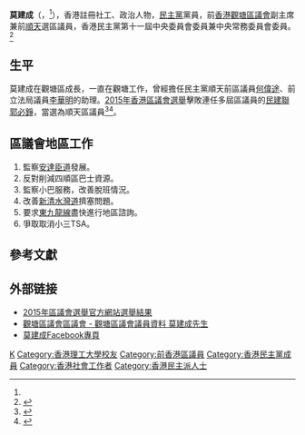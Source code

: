 {{Otheruses|other=名为莫建成的其他人物|莫建成}}

{{Infobox_officeholder
| name           = 莫建成
| native_name    = Mok Kin-shing
| image name     = 
| image width    = 
| caption        =
| sex            = 男
| office1        = [[觀塘區議會|觀塘區議會]]議員
| term_start1    = 2016年1月1日
| term_end1      = 2021年7月19日
| predecessor1   = [[郭必錚|郭必錚]]
| successor1     = (懸空)
| constituency1  = [[順天_(選區)|順天]]
| office         = [[觀塘區議會|觀塘區議會]]副主席
| term_start     = 2020年1月7日
| term_end       = 2021年7月19日
| predecessor    = [[洪錦鉉|洪錦鉉]]
| successor      = [[呂東孩|呂東孩]]
| different name = 
| party          = {{DPHK}}
| nationality    = 
| date of birth  = {{birth year and age|1981}}
| place of birth = 
| date of death  = 
| place of death = 
| residence      = {{HKG}}
| spouse         = 
| relatives      = 
| children       = 
| profession     = 註冊社工
| occupation     = 
| religion       = 
| signature      = 
| sig width      = 
| website        = 
| alma_mater     = 
| educate        = 
| past           = 
}}
'''莫建成'''（{{lang-en|Mok Kin-shing}}，{{bd|1981年}}<ref name="info"/>），香港註冊社工、政治人物，[[民主黨_(香港)|民主黨]]黨員，前[[香港|香港]][[觀塘區議會|觀塘區議會]]副主席兼前[[順天_(選區)|順天]]選區議員，香港民主黨第十一屆中央委員會委員兼中央常務委員會委員。<ref name="info">{{Cite web|url=http://www.elections.gov.hk/legco2016/pdf/intro_to_can/LC3_8.pdf|title=九龍東地方選區候選人簡介|date=2016-09-14|accessdate=2016-09-14|work=[[2016年香港立法會選舉|2016年香港立法會選舉]]|dead-url=no|archive-date=2018-11-22|archive-url=https://web.archive.org/web/20181122233426/https://www.elections.gov.hk/legco2016/pdf/intro_to_can/LC3_8.pdf}}</ref>

== 生平 ==
莫建成在觀塘區成長，一直在觀塘工作，曾經擔任民主黨順天前區議員[[何偉途|何偉途]]、前立法局議員[[李華明|李華明]]的助理。[[2015年香港區議會選舉|2015年香港區議會選舉]]擊敗連任多屆區議員的[[民主建港協進聯盟|民建聯]][[郭必錚|郭必錚]]，當選為順天區議員<ref>{{Cite news|url=http://hk.apple.nextmedia.com/news/art/20151125/19386963|title=莫建成：朝7晚11搏盡|work=[[蘋果日報_(香港)|蘋果日報]]|date=2015-11-25|accessdate=2015-11-25|dead-url=yes|archive-date=2021-06-22|archive-url=https://web.archive.org/web/20210622124344/https://hk.appledaily.com/local/20151125/TBCIVZG36262LRY3QRGMQXZPNU/}}</ref><ref>{{Cite news|url=http://news.mingpao.com/pns/dailynews/web_tc/article/20151201/s00002/1448907026216|title=爆冷贏郭必錚 街坊催莫建成議辦外擺酒|work=明報|date=2015年12月1日|accessdate=2015-12-01|dead-url=no|archive-date=2017-03-05|archive-url=https://web.archive.org/web/20170305002912/http://news.mingpao.com/pns/dailynews/web_tc/article/20151201/s00002/1448907026216}}</ref>。

{{Election box begin |名稱=[[2019年香港區議會選舉結果#觀塘區|2019年觀塘區議會順天選區]]}}
{{Election box candidate with party link
  |政黨   = 民建聯
  |編號   = ①
  |候選人 = [[郭必錚|郭必錚]]
  |票數   = 3,136
  |百分比 = 37.97
  |增減   = {{Decrease}}11.14
}}
{{Election box candidate with party link
  |政黨   = 民主黨
  |編號   = ②
  |候選人 = '''[[莫建成_(民主黨)|莫建成]]'''
  |票數   = '''5,123'''
  |百分比 = '''62.03'''
  |增減   = {{Increase}}11.14
  |當選   = yes
}}
{{Election box majority
  |票數   = 1,987
  |百分比 = 24.06
  |增減   = {{Increase}}22.28
}}
{{Election box end}}
{{Election box begin | 名稱=[[2015年香港區議會選舉結果#觀塘區|2015年觀塘區議會順天選區]]}}
{{Election box candidate with party link
  |政黨   = 民主黨
  |編號   = ①
  |候選人 = '''[[莫建成_(民主黨)|莫建成]]'''
  |票數   = '''2,864'''
  |百分比 = '''50.89'''
  |增減   = 不適用
  |當選   = yes
}}
{{Election box candidate with party link
  |政黨   = 民建聯
  |編號   = ②
  |候選人 = [[郭必錚|郭必錚]]
  |票數   = 2,764
  |百分比 = 49.11
  |增減   = 不適用
}}
{{Election box majority
  |票數   = 100
  |百分比 = 1.78
  |增減   = 不適用
}}
{{Election box end}}

== 區議會地區工作 ==
#監察[[安達臣道|安達臣道]]發展。
#反對削減四順區巴士資源。
#監察小巴服務，改善脫班情況。
#改善[[新清水灣道|新清水灣道]]擠塞問題。
#要求[[東九龍綫_(2014年方案)|東九龍線]]盡快進行地區諮詢。
#爭取取消小三TSA。

== 參考文獻 ==
{{reflist}}

== 外部链接 ==
* [http://www.elections.gov.hk/dc2015/chi/results_hk.html?1451445343376 2015年區議會選舉官方網站選舉結果]{{Wayback|url=https://www.elections.gov.hk/dc2015/chi/results_hk.html?1451445343376 |date=20210618012442 }}
* [http://www.districtcouncils.gov.hk/kt/tc_chi/members/info/dc_member_list_detail.php?member_id=1680 觀塘區議會區議會 - 觀塘區議會議員資料 莫建成先生]{{Wayback|url=http://www.districtcouncils.gov.hk/kt/tc_chi/members/info/dc_member_list_detail.php?member_id=1680 |date=20180505125035 }}
* [https://www.facebook.com/莫建成-893627454077897/?fref=ts 莫建成Facebook專頁]

{{start box}}
{{s-par}}
{{s-before|[[郭必錚|郭必錚]]}}
{{s-title|[[觀塘區議會|觀塘區議會]][[順天_(選區)|順天]]選區|2016年1月1日－2021年7月19日}}
{{s-vac}}
{{s-before|[[洪錦鉉|洪錦鉉]]}}
{{s-title|[[觀塘區議會|觀塘區議會]]副主席|2020年1月7日－2021年7月19日}}
{{s-after|[[呂東孩|呂東孩]]}}
{{end}}

{{觀塘區議會議員 (2020-2023)}}

{{Authority control}}
{{DEFAULTSORT:Mo莫}}
[[Category:莫姓|K]]
[[Category:香港理工大學校友|Category:香港理工大學校友]]
[[Category:前香港區議員|Category:前香港區議員]]
[[Category:香港民主黨成員|Category:香港民主黨成員]]
[[Category:香港社會工作者|Category:香港社會工作者]]
[[Category:香港民主派人士|Category:香港民主派人士]]